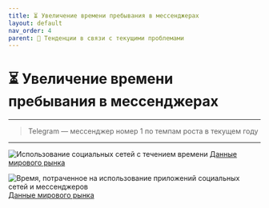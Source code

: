 ```yaml
---
title: ⏳ Увеличение времени пребывания в мессенджерах
layout: default
nav_order: 4
parent: 🔄 Тенденции в связи с текущими проблемами
---
```

# ⏳ Увеличение времени пребывания в мессенджерах
---
> Telegram — мессенджер номер 1 по темпам роста в текущем году
---
![Использование социальных сетей с течением времени](/sm_use_over_time.jpg "Использование социальных сетей с течением времени")
[Данные мирового рынка](https://datareportal.com/reports/digital-2023-deep-dive-time-spent-on-social-media?utm_source=Global_Digital_Reports&utm_medium=Partner_Article&utm_campaign=Digital_2023)

![Время, потраченное на использование приложений социальных сетей и мессенджеров](/timespent.jpg "Время, потраченное на использование приложений социальных сетей и мессенджеров")
[Данные мирового рынка](https://datareportal.com/reports/digital-2023-deep-dive-time-spent-on-social-media?utm_source=Global_Digital_Reports&utm_medium=Partner_Article&utm_campaign=Digital_2023)